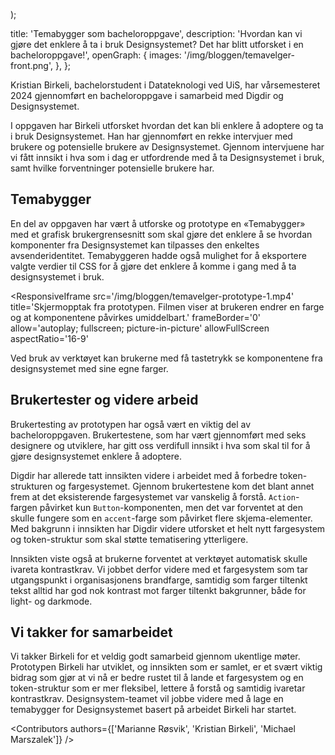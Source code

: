 
  <PostLayout
    content={children}
    heading='Temabygger som bacheloroppgave'
    ingress='Hvordan kan vi gjøre det enklere å ta i bruk Designsystemet? Det har blitt utforsket i en bacheloroppgave!'
    date='7. mai 2024'
    author='Designsystemet'
    imageSrc='/img/bloggen/temavelger-front.png'
    imageAlt='Illustrasjon av en lilla fargeskala som går fra 100-900. I midten av skalaen står det "Velg farge"'
    imageCaption='Ulike avsenderidentitet kan ivaretas blant annet gjennom farger, fonter og former, men hvordan kan vi tilrettelegge Designsystemet best mulig for dette?'
  />
);

  title: 'Temabygger som bacheloroppgave',
  description:
    'Hvordan kan vi gjøre det enklere å ta i bruk Designsystemet? Det har blitt utforsket i en bacheloroppgave!',
  openGraph: {
    images: '/img/bloggen/temavelger-front.png',
  },
};

Kristian Birkeli, bachelorstudent i Datateknologi ved UiS, har vårsemesteret 2024 gjennomført en bacheloroppgave i samarbeid med Digdir og Designsystemet.

I oppgaven har Birkeli utforsket hvordan det kan bli enklere å adoptere og ta i bruk Designsystemet. Han har gjennomført en rekke intervjuer med brukere og potensielle brukere av Designsystemet. Gjennom intervjuene har vi fått innsikt i hva som i dag er utfordrende med å ta Designsystemet i bruk, samt hvilke forventninger potensielle brukere har.

## Temabygger

En del av oppgaven har vært å utforske og prototype en «Temabygger» med et grafisk brukergrensesnitt som skal gjøre det enklere å se hvordan komponenter fra Designsystemet kan tilpasses den enkeltes avsenderidentitet. Temabyggeren hadde også mulighet for å eksportere valgte verdier til CSS for å gjøre det enklere å komme i gang med å ta designsystemet i bruk.

<ResponsiveIframe
  src='/img/bloggen/temavelger-prototype-1.mp4'
  title='Skjermopptak fra prototypen. Filmen viser at brukeren endrer en farge og at komponentene påvirkes umiddelbart.'
  frameBorder='0'
  allow='autoplay; fullscreen; picture-in-picture'
  allowFullScreen
  aspectRatio='16-9'
></ResponsiveIframe>

Ved bruk av verktøyet kan brukerne med få tastetrykk se komponentene fra designsystemet med sine egne farger.

## Brukertester og videre arbeid

Brukertesting av prototypen har også vært en viktig del av bacheloroppgaven. Brukertestene, som har vært gjennomført med seks designere og utviklere, har gitt oss verdifull innsikt i hva som skal til for å gjøre designsystemet enklere å adoptere.

Digdir har allerede tatt innsikten videre i arbeidet med å forbedre token-strukturen og fargesystemet. Gjennom brukertestene kom det blant annet frem at det eksisterende fargesystemet var vanskelig å forstå. `Action`-fargen påvirket kun `Button`-komponenten, men det var forventet at den skulle fungere som en `accent`-farge som påvirket flere skjema-elementer. Med bakgrunn i innsikten har Digdir videre utforsket et helt nytt fargesystem og token-struktur som skal støtte tematisering ytterligere.

Innsikten viste også at brukerne forventet at verktøyet automatisk skulle ivareta kontrastkrav. Vi jobbet derfor videre med et fargesystem som tar utgangspunkt i organisasjonens brandfarge, samtidig som farger tiltenkt tekst alltid har god nok kontrast mot farger tiltenkt bakgrunner, både for light- og darkmode.

## Vi takker for samarbeidet

Vi takker Birkeli for et veldig godt samarbeid gjennom ukentlige møter. Prototypen Birkeli har utviklet, og innsikten som er samlet, er et svært viktig bidrag som gjør at vi nå er bedre rustet til å lande et fargesystem og en token-struktur som er mer fleksibel, lettere å forstå og samtidig ivaretar kontrastkrav. Designsystem-teamet vil jobbe videre med å lage en temabygger for Designsystemet basert på arbeidet Birkeli har startet.

<Contributors
  authors={['Marianne Røsvik', 'Kristian Birkeli', 'Michael Marszalek']}
/>

